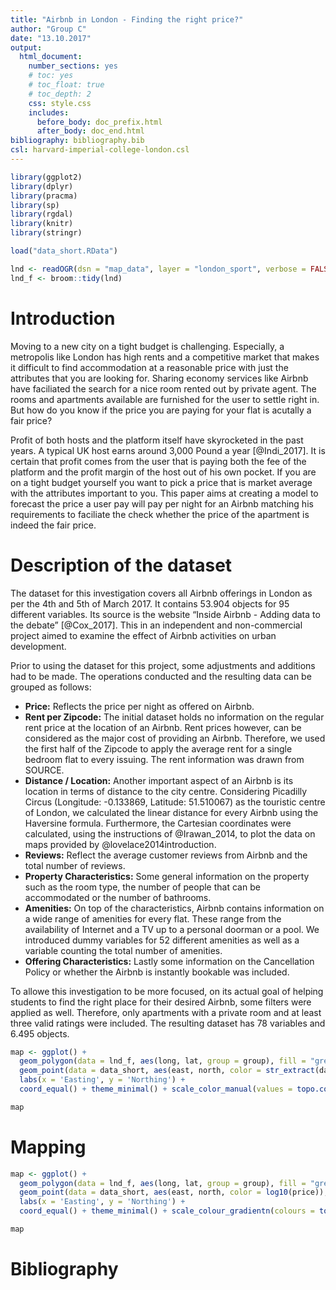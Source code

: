 ```yaml
---
title: "Airbnb in London - Finding the right price?"
author: "Group C"
date: "13.10.2017"
output:
  html_document:
    number_sections: yes
    # toc: yes
    # toc_float: true
    # toc_depth: 2
    css: style.css
    includes:
      before_body: doc_prefix.html
      after_body: doc_end.html
bibliography: bibliography.bib
csl: harvard-imperial-college-london.csl
---
```


```r
library(ggplot2)
library(dplyr)
library(pracma)
library(sp)
library(rgdal)
library(knitr)
library(stringr)

load("data_short.RData")

lnd <- readOGR(dsn = "map_data", layer = "london_sport", verbose = FALSE)
lnd_f <- broom::tidy(lnd)
```

# Introduction

Moving to a new city on a tight budget is challenging. Especially, a metropolis like London has high rents and a competitive market that makes it difficult to find accommodation at a reasonable price with just the attributes that you are looking for. Sharing economy services like Airbnb have faciliated the search for a nice room rented out by private agent. The rooms and apartments available are furnished for the user to settle right in. But how do you know if the price you are paying for your flat is acutally a fair price?

Profit of both hosts and the platform itself have skyrocketed in the past years. A typical UK host earns around 3,000 Pound a year [@Indi_2017]. It is certain that profit comes from the user that is paying both the fee of the platform and the profit margin of the host out of his own pocket. If you are on a tight budget yourself you want to pick a price that is market average with the attributes important to you. This paper aims at creating a model to forecast the price a user pay will pay per night for an Airbnb matching his requirements to faciliate the check whether the price of the apartment is indeed the fair price. 

# Description of the dataset

The dataset for this investigation covers all Airbnb offerings in London as per the 4th and 5th of March 2017. It contains 53.904 objects for 95 different variables. Its source is the website "Inside Airbnb - Adding data to the debate" [@Cox_2017]. This in an independent and non-commercial project aimed to examine the effect of Airbnb activities on urban development.

Prior to using the dataset for this project, some adjustments and additions had to be made. The operations conducted and the resulting data can be grouped as follows:

+ <strong>Price:</strong> Reflects the price per night as offered on Airbnb.
+ <strong>Rent per Zipcode:</strong> The initial dataset holds no information on the regular rent price at the location of an Airbnb. Rent prices however, can be considered as the major cost of providing an Airbnb. Therefore, we used the first half of the Zipcode to apply the average rent for a single bedroom flat to every issuing. The rent information was drawn from SOURCE.
+ <strong>Distance / Location:</strong> Another important aspect of an Airbnb is its location in terms of distance to the city centre. Considering Picadilly Circus (Longitude: -0.133869, Latitude: 51.510067) as the touristic centre of London, we calculated the linear distance for every Airbnb using the Haversine formula. Furthermore, the Cartesian coordinates were calculated, using the instructions of @Irawan_2014, to plot the data on maps provided by @lovelace2014introduction.
+ <strong>Reviews:</strong> Reflect the average customer reviews from Airbnb and the total number of reviews.
+ <strong>Property Characteristics:</strong> Some general information on the property such as the room type, the number of people that can be accommodated or the number of bathrooms.
+ <strong>Amenities:</strong> On top of the characteristics, Airbnb contains information on a wide range of amenities for every flat. These range from the availability of Internet and a TV up to a personal doorman or a pool. We introduced dummy variables for 52 different amenities as well as a variable counting the total number of amenities.
+ <strong>Offering Characteristics:</strong> Lastly some information on the Cancellation Policy or whether the Airbnb is instantly bookable was included.

To allowe this investigation to be more focused, on its actual goal of helping students to find the right place for their desired Airbnb, some filters were applied as well. Therefore, only apartments with a private room and at least three valid ratings were included. The resulting dataset has 78 variables and 6.495 objects.

```r
map <- ggplot() +
  geom_polygon(data = lnd_f, aes(long, lat, group = group), fill = "grey95", color = "grey32") +
  geom_point(data = data_short, aes(east, north, color = str_extract(data_short$zip_first, "[[:alpha:]]{1,2}")), alpha = 0.5, size = 1) +
  labs(x = 'Easting', y = 'Northing') +
  coord_equal() + theme_minimal() + scale_color_manual(values = topo.colors(18)) + guides(color=FALSE)

map
```



# Mapping

```r
map <- ggplot() +
  geom_polygon(data = lnd_f, aes(long, lat, group = group), fill = "grey95", color = "grey32") +
  geom_point(data = data_short, aes(east, north, color = log10(price)), alpha = 0.5, size = 1) +
  labs(x = 'Easting', y = 'Northing') +
  coord_equal() + theme_minimal() + scale_colour_gradientn(colours = topo.colors(4))

map
```

# Bibliography
